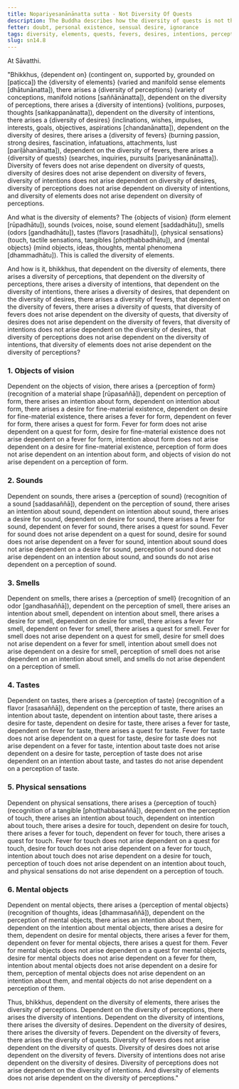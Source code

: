 ```yaml
---
title: Nopariyesanānānatta sutta - Not Diversity Of Quests
description: The Buddha describes how the diversity of quests is not the cause for the arising of diversity of fevers, desires, intentions, perceptions, and elements. Rather, dependent on the diversity of elements, there is arises a diversity of perceptions, intentions, desires, fevers, and quests.
fetter: doubt, personal existence, sensual desire, ignorance
tags: diversity, elements, quests, fevers, desires, intentions, perceptions, objects of vision, sounds, smells, tastes, physical sensations, mental objects, form element, sound element, odor element, taste element, touch element, six sense bases, sn, sn12-21, sn14
slug: sn14.8
---
```


At Sāvatthi.

"Bhikkhus, \{dependent on} (contingent on, supported by, grounded on [paṭicca]) the \{diversity of elements} (varied and manifold sense elements [dhātunānatta]), there arises a \{diversity of perceptions} (variety of conceptions, manifold notions [saññānānatta]),
dependent on the diversity of perceptions, there arises a \{diversity of intentions} (volitions, purposes, thoughts [saṅkappanānatta]),
dependent on the diversity of intentions, there arises a \{diversity of desires} (inclinations, wishes, impulses, interests, goals, objectives, aspirations [chandanānatta]),
dependent on the diversity of desires, there arises a \{diversity of fevers} (burning passion, strong desires, fascination, infatuations, attachments, lust [pariḷāhanānatta]),
dependent on the diversity of fevers, there arises a \{diversity of quests} (searches, inquiries, pursuits [pariyesanānānatta]).
Diversity of fevers does not arise dependent on diversity of quests,
diversity of desires does not arise dependent on diversity of fevers,
diversity of intentions does not arise dependent on diversity of desires,
diversity of perceptions does not arise dependent on diversity of intentions,
and diversity of elements does not arise dependent on diversity of perceptions.

And what is the diversity of elements? The \{objects of vision} (form element [rūpadhātu]), sounds (voices, noise, sound element [saddadhātu]), smells (odors [gandhadhātu]), tastes (flavors [rasadhātu]), \{physical sensations} (touch, tactile sensations, tangibles [phoṭṭhabbadhātu]), and \{mental objects} (mind objects, ideas, thoughts, mental phenomena [dhammadhātu]). This is called the diversity of elements.

And how is it, bhikkhus, that dependent on the diversity of elements, there arises a diversity of perceptions,
that dependent on the diversity of perceptions, there arises a diversity of intentions,
that dependent on the diversity of intentions, there arises a diversity of desires,
that dependent on the diversity of desires, there arises a diversity of fevers,
that dependent on the diversity of fevers, there arises a diversity of quests,
that diversity of fevers does not arise dependent on the diversity of quests,
that diversity of desires does not arise dependent on the diversity of fevers,
that diversity of intentions does not arise dependent on the diversity of desires,
that diversity of perceptions does not arise dependent on the diversity of intentions,
that diversity of elements does not arise dependent on the diversity of perceptions?

### 1. Objects of vision

Dependent on the objects of vision, there arises a \{perception of form} (recognition of a material shape [rūpasaññā]),
dependent on perception of form, there arises an intention about form,
dependent on intention about form, there arises a desire for fine-material existence,
dependent on desire for fine-material existence, there arises a fever for form,
dependent on fever for form, there arises a quest for form.
Fever for form does not arise dependent on a quest for form,
desire for fine-material existence does not arise dependent on a fever for form,
intention about form does not arise dependent on a desire for fine-material existence,
perception of form does not arise dependent on an intention about form,
and objects of vision do not arise dependent on a perception of form.

### 2. Sounds

Dependent on sounds, there arises a \{perception of sound} (recognition of a sound [saddasaññā]),
dependent on the perception of sound, there arises an intention about sound,
dependent on intention about sound, there arises a desire for sound,
dependent on desire for sound, there arises a fever for sound,
dependent on fever for sound, there arises a quest for sound.
Fever for sound does not arise dependent on a quest for sound,
desire for sound does not arise dependent on a fever for sound,
intention about sound does not arise dependent on a desire for sound,
perception of sound does not arise dependent on an intention about sound,
and sounds do not arise dependent on a perception of sound.

### 3. Smells

Dependent on smells, there arises a \{perception of smell} (recognition of an odor [gandhasaññā]),
dependent on the perception of smell, there arises an intention about smell,
dependent on intention about smell, there arises a desire for smell,
dependent on desire for smell, there arises a fever for smell,
dependent on fever for smell, there arises a quest for smell.
Fever for smell does not arise dependent on a quest for smell,
desire for smell does not arise dependent on a fever for smell,
intention about smell does not arise dependent on a desire for smell,
perception of smell does not arise dependent on an intention about smell,
and smells do not arise dependent on a perception of smell.

### 4. Tastes

Dependent on tastes, there arises a \{perception of taste} (recognition of a flavor [rasasaññā]),
dependent on the perception of taste, there arises an intention about taste,
dependent on intention about taste, there arises a desire for taste,
dependent on desire for taste, there arises a fever for taste,
dependent on fever for taste, there arises a quest for taste.
Fever for taste does not arise dependent on a quest for taste,
desire for taste does not arise dependent on a fever for taste,
intention about taste does not arise dependent on a desire for taste,
perception of taste does not arise dependent on an intention about taste,
and tastes do not arise dependent on a perception of taste.

### 5. Physical sensations

Dependent on physical sensations, there arises a \{perception of touch} (recognition of a tangible [phoṭṭhabbasaññā]),
dependent on the perception of touch, there arises an intention about touch,
dependent on intention about touch, there arises a desire for touch,
dependent on desire for touch, there arises a fever for touch,
dependent on fever for touch, there arises a quest for touch.
Fever for touch does not arise dependent on a quest for touch,
desire for touch does not arise dependent on a fever for touch,
intention about touch does not arise dependent on a desire for touch,
perception of touch does not arise dependent on an intention about touch,
and physical sensations do not arise dependent on a perception of touch.

### 6. Mental objects

Dependent on mental objects, there arises a \{perception of mental objects} (recognition of thoughts, ideas [dhammasaññā]),
dependent on the perception of mental objects, there arises an intention about them,
dependent on the intention about mental objects, there arises a desire for them,
dependent on desire for mental objects, there arises a fever for them,
dependent on fever for mental objects, there arises a quest for them.
Fever for mental objects does not arise dependent on a quest for mental objects,
desire for mental objects does not arise dependent on a fever for them,
intention about mental objects does not arise dependent on a desire for them,
perception of mental objects does not arise dependent on an intention about them,
and mental objects do not arise dependent on a perception of them.

Thus, bhikkhus, dependent on the diversity of elements, there arises the diversity of perceptions. Dependent on the diversity of perceptions, there arises the diversity of intentions. Dependent on the diversity of intentions, there arises the diversity of desires. Dependent on the diversity of desires, there arises the diversity of fevers. Dependent on the diversity of fevers, there arises the diversity of quests. Diversity of fevers does not arise dependent on the diversity of quests. Diversity of desires does not arise dependent on the diversity of fevers. Diversity of intentions does not arise dependent on the diversity of desires. Diversity of perceptions does not arise dependent on the diversity of intentions. And diversity of elements does not arise dependent on the diversity of perceptions."